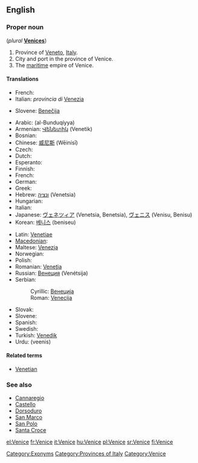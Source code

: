 ==English==
{{wikipedia}}

===Proper noun===
{{en-proper noun}} (''plural'' '''[[Venices]]''')

# Province of [[Veneto]], [[Italy]].
# City and port in the province of Venice.
# The [[maritime]] empire of Venice.

====Translations====
{{trans-top|province}}
* French: {{t+|fr|Venise}}
* Italian: ''provincia di'' [[Venezia]]
{{trans-mid}}
* Slovene: [[Benečija]] {{f}}
{{trans-bottom}}

{{trans-top|city}}
* Arabic: {{Arab|[[البندقية]]}} (al-Bunduqíyya)
* Armenian: [[Վենետիկ]] (Venetik)
* Bosnian: {{t-|bs|Venecija|f}}
* Chinese: [[威尼斯]] (Wēinísī)
* Czech: {{t+|cs|Benátky|f|p}}
* Dutch: {{t-|nl|Venetië}}
* Esperanto: {{t|eo|Venecio}}
* Finnish: {{t+|fi|Venetsia}}
* French: {{t+|fr|Venise}}
* German: {{t+|de|Venedig|n}}
* Greek: {{t+|el|Βενετία|f|tr=Venetía|sc=Grek}}
* Hebrew: [[ונציה]] (Venetsia)
* Hungarian: {{t+|hu|Velence}}
* Italian: {{t+|it|Venezia|f}}
* Japanese: [[ヴェネツィア]] (Venetsia, Benetsia), [[ヴェニス]] (Venisu, Benisu)
* Korean: [[베니스]] (beniseu)
{{trans-mid}}
* Latin: [[Venetiae]] {{f|p}}
* [[Macedonian]]: {{t|mk|Венеција|f|tr=Venécija|sc=Cyrl}}
* Maltese: [[Venezja]]
* Norwegian: {{t-|no|Venezia}}
* Polish: {{t+|pl|Wenecja|f}}
* Romanian: [[Veneţia]]
* Russian: [[Венеция]] (Venétsija)
* Serbian:
*: Cyrillic: [[Венеција]] {{f}}
*: Roman: [[Venecija#Serbian|Venecija]] {{f}}
* Slovak: {{t-|sk|Benátky|f|p}}
* Slovene: {{t+|sl|Benetke|f|p}}
* Spanish: {{t+|es|Venecia}}
* Swedish: {{t+|sv|Venedig}}
* Turkish: [[Venedik]]
* Urdu: {{ur-Arab|[[وینس]]}} (veenis) {{m}}
{{trans-bottom}}

{{trans-top|empire}}
{{trans-mid}}
{{trans-bottom}}

====Related terms====
* [[Venetian]]

===See also===
* [[Cannaregio]]
* [[Castello]]
* [[Dorsoduro]]
* [[San Marco]]
* [[San Polo]]
* [[Santa Croce]]

[[Category:Exonyms]]
[[Category:Provinces of Italy]]
[[Category:Venice]]

[[el:Venice]]
[[fr:Venice]]
[[it:Venice]]
[[hu:Venice]]
[[pl:Venice]]
[[sr:Venice]]
[[fi:Venice]]